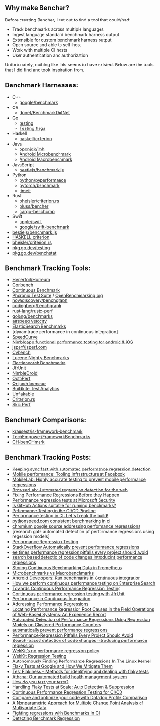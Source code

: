 ## Why make Bencher?

Before creating Bencher, I set out to find a tool that could/had:

- Track benchmarks across multiple languages
- Ingest language standard benchmark harness output
- Extensible for custom benchmark harness output
- Open source and able to self-host
- Work with multiple CI hosts
- User authentication and authorization

Unfortunately, nothing like this seems to have existed.
Below are the tools that I did find and took inspiration from.

## Benchmark Harnesses:

- C++
  - [google/benchmark](https://github.com/google/benchmark)
- C#
  - [donet/BenchmarkDotNet](https://github.com/dotnet/BenchmarkDotNet)
- Go
  - [testing](https://pkg.go.dev/testing#hdr-Benchmarks)
  - [Testing flags](https://pkg.go.dev/cmd/go#hdr-Testing_flags)
- Haskell
  - [haskell/criterion](https://github.com/haskell/criterion)
- Java
  - [openjdk/jmh](https://github.com/openjdk/jmh)
  - [Android Microbenchmark](https://developer.android.com/topic/performance/benchmarking/microbenchmark-overview)
  - [Android Macrobenchmark](https://developer.android.com/topic/performance/benchmarking/macrobenchmark-overview)
- JavaScript
  - [bestiejs/benchmark.js](https://github.com/bestiejs/benchmark.js)
- Python
  - [python/pyperformance](https://github.com/python/pyperformance)
  - [pytorch/benchmark](https://github.com/pytorch/benchmark)
  - [timeit](https://docs.python.org/3/library/timeit.html)
- Rust
  - [bheisler/criterion.rs](https://github.com/bheisler/criterion.rs)
  - [bluss/bencher](https://github.com/bluss/bencher)
  - [cargo-benchcmp](https://github.com/BurntSushi/cargo-benchcmp)
- Swift
  - [apple/swift](https://github.com/apple/swift/tree/main/benchmark)
  - [google/swift-benchmark](https://github.com/google/swift-benchmark)
- [bestiejs/benchmark.js]()
- [HASKELL criterion]()
- [bheisler/criterion.rs]()
- [pkg.go.dev/testing]()
- [pkg.go.dev/benchstat]()

## Benchmark Tracking Tools:

- [Hyperfoil/Horreum](https://github.com/Hyperfoil/Horreum)
- [Conbench](https://github.com/conbench/conbench)
- [Continuous Benchmark](https://github.com/marketplace/actions/continuous-benchmark)
- [Phoronix Test Suite](https://www.phoronix-test-suite.com) / [OpenBenchmarking.org](https://openbenchmarking.org/)
- [novadiscovery/benchgraph](https://github.com/novadiscovery/benchgraph)
- [codingberg/benchgraph](https://github.com/codingberg/benchgraph)
- [rust-lang/rustc-perf](https://github.com/rust-lang/rustc-perf)
- [golang/benchmarks](https://github.com/golang/benchmarks)
- [airspeed velocity](https://asv.readthedocs.io/en/stable/)
- [ElasticSearch Benchmarks]()
- [dynamtrace performance in continuous integration]
- [SpeedCurve](https://www.speedcurve.com)
- [Nimbleapp functional performance testing for android & iOS]()
- [jsperf/jsperf.com](https://github.com/jsperf/jsperf.com)
- [Cybench](https://cybench.io)
- [Lucene Nightly Benchmarks](https://people.apache.org/~mikemccand/lucenebench)
- [Elasticsearch Benchmarks](https://elasticsearch-benchmarks.elastic.co)
- [JfrUnit](https://github.com/moditect/jfrunit)
- [NimbleDroid](https://nimbledroid.com/)
- [OctoPerf](https://octoperf.com/)
- [Orijtech bencher](https://bencher.orijtech.com)
- [Buildkite Test Analytics](https://buildkite.com/test-analytics)
- [Unflakable](https://unflakable.com)
- [Criterion.rs](https://bheisler.github.io/criterion.rs/book/user_guide/comparing_functions.html)
- [Skia Perf](https://skia.org/docs/dev/testing/skiaperf/)

## Benchmark Comparisons:

- [krausest/js-framework-benchmark](https://github.com/krausest/js-framework-benchmark)
- [TechEmpower/FrameworkBenchmarks](https://github.com/TechEmpower/FrameworkBenchmarks)
- [CH-benCHmark](https://db.in.tum.de/research/projects/CHbenCHmark/index.shtml)

## Benchmark Tracking Posts:

- [Keeping sync fast with automated performance regression detection](https://dropbox.tech/infrastructure/keeping-sync-fast-with-automated-performance-regression-detectio)
- [Mobile performance: Tooling infrastructure at Facebook](https://engineering.fb.com/2015/04/10/developer-tools/mobile-performance-tooling-infrastructure-at-facebook/)
- [MobileLab: Highly accurate testing to prevent mobile performance regressions](https://engineering.fb.com/2018/10/19/android/mobilelab/)
- [BrowserLab: Automated regression detection for the web](https://engineering.fb.com/2016/08/31/web/browserlab-automated-regression-detection-for-the-web/)
- [Fixing Performance Regressions Before they Happen](https://netflixtechblog.com/fixing-performance-regressions-before-they-happen-eab2602b86fe)
- [Performance regression tests at Microsoft Security](https://devblogs.microsoft.com/premier-developer/performance-regression-tests-at-microsoft-security/)
- [Is GitHub Actions suitable for running benchmarks?](https://labs.quansight.org/blog/2021/08/github-actions-benchmarks)
- [Pefromance Testing in the CI/CD Pipeline](https://www.subject-7.com/performance-testing-in-the-ci-cd-pipeline/)
- [Performance testing in CI: Let's break the build!](https://www.speedcurve.com/blog/performance-testing-in-ci-lets-break-the-build/)
- [pythonspeed.com consistent benchmarking in ci]()
- [chromium google source addressing performance regresssions]()
- [research gate automated detection pf performance regressions using regession models]
- [Performance Regression Testing](https://octoperf.com/blog/2020/11/16/performance-regression-testing)
- [StackOverflow Automatically prevent performance regressions]()
- [ee times performance regression pitfalls every project should avoid]()
- [search based detectio of code changes introducint performance regressions]()
- [Storing Continuous Benchmarking Data in Prometheus](https://www.youtube.com/watch?v=1Yj2pSfsu8I)
- [Microbenchmarks vs Macrobenchmarks](https://engineering.appfolio.com/appfolio-engineering/2019/1/7/microbenchmarks-vs-macrobenchmarks-ie-whats-a-microbenchmark)
- [Android Developers: Run benchmarks in Continuous Integration](https://developer.android.com/topic/performance/benchmarking/benchmarking-in-ci)
- [How we perform continuous performance testing on Enterprise Search](https://www.elastic.co/blog/how-to-use-continuous-performance-testing-for-enterprise-search)
- [Towards Continuous Performance Regression Testing](https://www.morling.dev/blog/towards-continuous-performance-regression-testing)
- [Continuous performance regression testing with JfrUnit](https://developers.redhat.com/devnation/tech-talks/jfrunit)
- [Performance in Continuous Integration](https://www.dynatrace.com/resources/ebooks/javabook/performance-in-continuous-integration/)
- [Addressing Performance Regressions](https://chromium.googlesource.com/chromium/src/+/master/docs/speed/addressing_performance_regressions.md)
- [Locating Performance Regression Root Causes in the Field Operations of Web-Based Systems: An Experience Report](https://ieeexplore.ieee.org/document/9629300)
- [Automated Detection of Performance Regressions Using Regression Models on Clustered Performance Counters](https://www.researchgate.net/publication/281117799_Automated_Detection_of_Performance_Regressions_Using_Regression_Models_on_Clustered_Performance_Counters)
- [automatically prevent performance regressions](https://stackoverflow.com/questions/19713319/automatically-prevent-performance-regressions)
- [Performance-Regression Pitfalls Every Project Should Avoid](https://www.eetimes.eu/performance-regression-pitfalls-every-project-should-avoid/)
- [Search-based detection of code changes introducing performance regression](https://www.sciencedirect.com/science/article/abs/pii/S2210650222000712)
- [WebKit’s no performance regression policy](https://nicoverbruggen.be/blog/webkit-no-regression-policy)
- [WebKit Regression Testing](https://webkit.org/regression-testing/)
- [Autonomously Finding Performance Regressions In The Linux Kernel](https://www.phoronix.com/review/linux_perf_regressions)
- [Flaky Tests at Google and How We Mitigate Them ](https://testing.googleblog.com/2016/05/flaky-tests-at-google-and-how-we.html)
- [Test Flakiness – Methods for identifying and dealing with flaky tests ](https://engineering.atspotify.com/2019/11/test-flakiness-methods-for-identifying-and-dealing-with-flaky-tests/)
- [Athena: Our automated build health management system](https://dropbox.tech/infrastructure/athena-our-automated-build-health-management-system)
- [How do you test your tests?](https://engineering.fb.com/2020/12/10/developer-tools/probabilistic-flakiness/)
- [Handling Flaky Tests at Scale: Auto Detection & Suppression](https://slack.engineering/handling-flaky-tests-at-scale-auto-detection-suppression/)
- [Continuous Performance Regression Testing for CI/CD](https://www.nastel.com/continuous-performance-regression-testing-for-ci-cd/)
- [Compare and optimize your code with Datadog Profile Comparison](https://www.datadoghq.com/blog/code-optimization-datadog-profile-comparison/)
- [A Nonparametric Approach for Multiple Change Point
  Analysis of Multivariate Data](https://arxiv.org/pdf/1306.4933.pdf)
- [Fighting regressions with Benchmarks in CI](https://medium.com/androiddevelopers/fighting-regressions-with-benchmarks-in-ci-6ea9a14b5c71)
- [Detecting Benchmark Regression](https://bitworking.org/news/2014/11/detecting-benchmark-regressions/)
